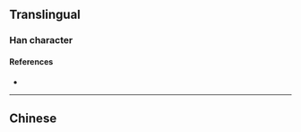{{also|塢}}
{{character info}}
==Translingual==

===Han character===
{{Han char|rn=32|rad=土|as=04|sn=7|four=|canj=GPVM|ids=⿰土乌}}

====References====
* {{Han ref|kx=0226.101|hdz=10426.020|uh=575E|ud=22366}}

----

==Chinese==
{{zh-see|塢}}